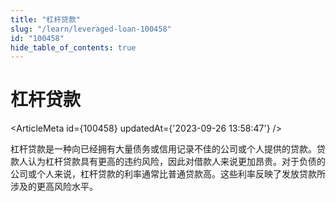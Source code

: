 ```yaml
---
title: "杠杆贷款"
slug: "/learn/leveraged-loan-100458"
id: "100458"
hide_table_of_contents: true
---
```



# 杠杆贷款

<ArticleMeta id={100458} updatedAt={'2023-09-26 13:58:47'} />
<div className='border-solid border-b border-t-0 my-4 border-[var(--ifm-color-gray-300)]' />

杠杆贷款是一种向已经拥有大量债务或信用记录不佳的公司或个人提供的贷款。贷款人认为杠杆贷款具有更高的违约风险，因此对借款人来说更加昂贵。对于负债的公司或个人来说，杠杆贷款的利率通常比普通贷款高。这些利率反映了发放贷款所涉及的更高风险水平。
